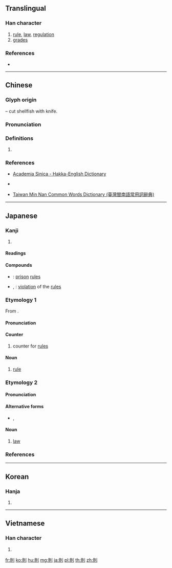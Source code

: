 {{also|则}}
==Translingual==

===Han character===
{{Han char|rn=18|rad=刀|as=07|sn=9|four=62800|canj=BCLN|ids=⿰貝刂}}

# [[rule]], [[law]], [[regulation]]
# [[grade]]s

===References===
* {{Han ref|kx=0139.310|dkj=01994|dj=0317.080|hdz=10340.060|uh=5247|ud=21063|bh=AB68|bd=43880}}

----

==Chinese==
{{zh-forms|s=则}}
===Glyph origin===
{{Han etym}}
{{Han compound|alt2=刂|貝|刀|ls=ic|t1=shellfish|t2=knife}} &ndash; cut shellfish with knife.

===Pronunciation===
{{zh-pron
|m=zé
|c=zak1
|h=pfs=tset;hpy=zed5
|mn=chek
|w=
|mc=y
|oc=y
|ma=|ma2=
|cat=n
}}

===Definitions===
{{zh-hanzi}}

# {{rfdef|lang=zh}}

===References===
* {{qualifier|Hakka}} [http://minhakka.ling.sinica.edu.tw/bkg/hakyin/search.php?DETAIL=1&LIMIT=id=48105&dbname=su_tian_1&graph=2 Academia Sinica - Hakka-English Dictionary]
* {{qualifier|Hakka}} {{R:hak:Lau 1997}}
* {{qualifier|Min Nan}} [http://twblg.dict.edu.tw/holodict_new/index.html Taiwan Min Nan Common Words Dictionary (臺灣閩南語常用詞辭典)]

----

==Japanese==

===Kanji===
{{ja-kanji|grade=5|rs=刀07}}

# {{defn|lang=ja|sort=刀07}}

====Readings====
{{ja-readings|goon=[[そく]] (soku)|kanon=[[そく]] (soku)|kun=[[のり]] (nori), [[のっとる]] (nottoru), [[すなわち]] (sunawachi)}}

====Compounds====
* {{ja-r|獄則|ごくそく}}: [[prison]] [[rules]]
* {{ja-r|反則|はんそく}}, {{ja-r|犯則|はんそく}}: [[violation]] of the [[rules]]

===Etymology 1===
{{ja-kanjitab|そく|yomi=o}}
From {{etyl|ltc|ja|sort=そく}} {{m|zh|則|tr=tsok||rule}}.

====Pronunciation====
{{ja-pron|yomi=o|そく|acc=1|acc_ref=DJR}}

====Counter====
{{ja-pos|counter|そく}}

# counter for [[rules]]

====Noun====
{{ja-noun|そく}}

# [[rule]]

===Etymology 2===
{{ja-kanjitab|のり|yomi=k}}

====Pronunciation====
{{ja-pron|yomi=k|のり|acc=2|acc_ref=DJR,NHK}}

====Alternative forms====
* {{ja-l|法}}, {{ja-l|矩}}

====Noun====
{{ja-noun|のり}}

# [[law]]

===References===
<references/>

----

==Korean==

===Hanja===
{{ko-hanja|hangeul=[[칙]], [[측]]|rv=chik, cheuk|mr=ch'ik, ch'ŭk}}

# {{defn|lang=ko|sort=刀07}}

----

==Vietnamese==

===Han character===
{{vi-hantu|[[tắc]]|rs=刀07}}

# {{defn|lang=vi|sort=刀07}}

[[fr:則]]
[[ko:則]]
[[hu:則]]
[[mg:則]]
[[ja:則]]
[[pl:則]]
[[th:則]]
[[zh:則]]